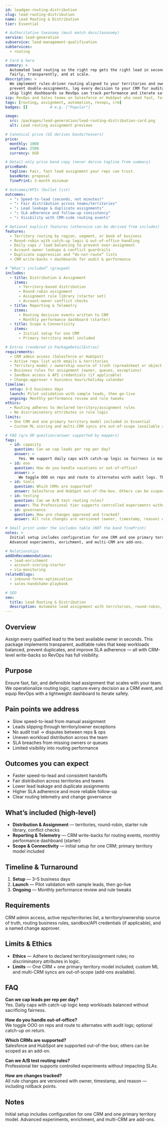 ```yaml
---
id: leadgen-routing-distribution
slug: lead-routing-distribution
name: Lead Routing & Distribution
tier: Essential

# Authoritative taxonomy (must match docs/taxonomy)
service: lead-generation
subservice: lead-management-qualification
subServices:
  - routing

# Card & hero
summary: >
  Automated lead routing so the right rep gets the right lead in seconds —
  fairly, transparently, and at scale.
description: >
  We implement rules-driven routing aligned to your territories and ownership model,
  prevent double-assignments, log every decision to your CRM for auditability, and
  ship light dashboards so RevOps can track performance and iterate safely.
icp: RevOps and Sales teams on Salesforce or HubSpot who need fast, fair, auditable lead assignment.
tags: [routing, assignment, automation, revops, crm]
badges: []          # e.g. ["Popular"]

image:
  src: /packages/lead-generation/lead-routing-distribution-card.png
  alt: Lead routing assignment previews

# Canonical price (UI derives bands/teasers)
price:
  monthly: 1000
  oneTime: 2500
  currency: USD

# Detail-only price band copy (never derive tagline from summary)
priceBand:
  tagline: Fair, fast lead assignment your reps can trust.
  baseNote: proposal
  finePrint: 3-month minimum

# Outcomes/KPIs (bullet list)
outcomes:
  - "↑ Speed-to-lead (seconds, not minutes)"
  - "↑ Fair distribution across teams/territories"
  - "↓ Lead leakage & duplicate assignments"
  - "↑ SLA adherence and follow-up consistency"
  - "↑ Visibility with CRM-side routing events"

# Optional explicit features (otherwise can be derived from includes)
features:
  - Territory routing by region, segment, or book of business
  - Round-robin with catch-up logic & out-of-office handling
  - Daily caps / load balancing to prevent over-assignment
  - Account-owner lookups & conflict guardrails
  - Duplicate suppression and “do-not-route” lists
  - CRM write-backs + dashboards for audit & performance

# “What’s included” (grouped)
includes:
  - title: Distribution & Assignment
    items:
      - Territory-based distribution
      - Round-robin assignment
      - Assignment rule library (starter set)
      - Account-owner conflict checks
  - title: Reporting & Telemetry
    items:
      - Routing decision events written to CRM
      - Monthly performance dashboard (starter)
  - title: Scope & Connectivity
    items:
      - Initial setup for one CRM
      - Primary territory model included

# Extras (rendered in PackageDetailExtras)
requirements:
  - CRM admin access (Salesforce or HubSpot)
  - Active reps list with emails & territories
  - Territory model / ownership source of truth (spreadsheet or object model)
  - Business rules for assignment (owner, queues, exceptions)
  - Sandbox access & API credentials (if applicable)
  - Change-approver + business hours/holiday calendar
timeline:
  setup: 3–5 business days
  launch: Pilot validation with sample leads, then go-live
  ongoing: Monthly performance review and rule tweaks
ethics:
  - Routing adheres to declared territory/assignment rules
  - No discriminatory attributes in rule logic
limits:
  - One CRM and one primary territory model included in Essential
  - Custom ML scoring and multi-CRM syncs are out-of-scope (available as add-ons)

# FAQ (q/a OR question/answer supported by mappers)
faqs:
  - id: capacity
    question: Can we cap leads per rep per day?
    answer: >
      Yes. We support daily caps with catch-up logic so fairness is maintained while preventing overload.
  - id: ooo
    question: How do you handle vacations or out-of-office?
    answer: >
      We toggle OOO on reps and route to alternates with audit logs. The system can catch them up on return if enabled.
  - id: tools
    question: Which CRMs are supported?
    answer: Salesforce and HubSpot out-of-the-box. Others can be scoped as an add-on.
  - id: testing
    question: Can we A/B test routing rules?
    answer: The Professional tier supports controlled experiments without impacting SLAs.
  - id: governance
    question: How are changes approved and tracked?
    answer: All rule changes are versioned (owner, timestamp, reason) with rollback points and a change log.

# Small print under the includes table (NOT the band finePrint)
notes: >
  Initial setup includes configuration for one CRM and one primary territory model.
  Advanced experiments, enrichment, and multi-CRM are add-ons.

# Relationships
addOnRecommendations:
  - lead-enrichment
  - account-scoring-starter
  - sla-monitoring
relatedSlugs:
  - inbound-forms-optimization
  - sales-handshake-playbook

# SEO
seo:
  title: Lead Routing & Distribution
  description: Automate lead assignment with territories, round-robin, guardrails, and CRM-level audit logging.
---
```


## Overview

Assign every qualified lead to the best available owner in seconds. This package
implements transparent, auditable rules that keep workloads balanced, prevent
duplicates, and improve SLA adherence — all with CRM-level write-backs so RevOps
has full visibility.

## Purpose

Ensure fast, fair, and defensible lead assignment that scales with your team.
We operationalize routing logic, capture every decision as a CRM event, and
equip RevOps with a lightweight dashboard to iterate safely.

## Pain points we address

- Slow speed-to-lead from manual assignment  
- Leads slipping through territory/owner exceptions  
- No audit trail → disputes between reps & ops  
- Uneven workload distribution across the team  
- SLA breaches from missing owners or queues  
- Limited visibility into routing performance  

## Outcomes you can expect

- Faster speed-to-lead and consistent handoffs  
- Fair distribution across territories and teams  
- Lower lead leakage and duplicate assignments  
- Higher SLA adherence and more reliable follow-up  
- Clear routing telemetry and change governance  

## What’s included (high-level)

- **Distribution & Assignment** — territories, round-robin, starter rule library, conflict checks  
- **Reporting & Telemetry** — CRM write-backs for routing events, monthly performance dashboard (starter)  
- **Scope & Connectivity** — initial setup for one CRM; primary territory model included  

## Timeline & Turnaround

1. **Setup** — 3–5 business days  
2. **Launch** — Pilot validation with sample leads, then go-live  
3. **Ongoing** — Monthly performance review and rule tweaks  

## Requirements

CRM admin access, active reps/territories list, a territory/ownership source of
truth, routing business rules, sandbox/API credentials (if applicable), and a
named change approver.

## Limits & Ethics

- **Ethics** — Adhere to declared territory/assignment rules; no discriminatory attributes in logic.  
- **Limits** — One CRM + one primary territory model included; custom ML and multi-CRM syncs are out-of-scope (add-ons available).  

## FAQ

**Can we cap leads per rep per day?**  
Yes. Daily caps with catch-up logic keep workloads balanced without sacrificing fairness.

**How do you handle out-of-office?**  
We toggle OOO on reps and route to alternates with audit logs; optional catch-up on return.

**Which CRMs are supported?**  
Salesforce and HubSpot are supported out-of-the-box; others can be scoped as an add-on.

**Can we A/B test routing rules?**  
Professional tier supports controlled experiments without impacting SLAs.

**How are changes tracked?**  
All rule changes are versioned with owner, timestamp, and reason — including rollback points.

## Notes

Initial setup includes configuration for one CRM and one primary territory model.
Advanced experiments, enrichment, and multi-CRM are add-ons.
